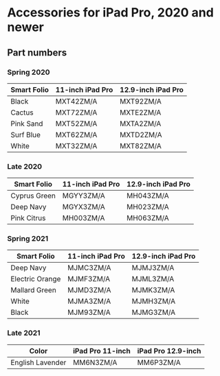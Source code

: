 # Accessories for iPad Pro, 2020 and newer

## Part numbers

### Spring 2020

| Smart Folio | 11-inch iPad Pro | 12.9-inch iPad Pro |
| ----------- | ---------------- | ------------------ |
| Black       | MXT42ZM/A        | MXT92ZM/A          |
| Cactus      | MXT72ZM/A        | MXTE2ZM/A          |
| Pink Sand   | MXT52ZM/A        | MXTA2ZM/A          |
| Surf Blue   | MXT62ZM/A        | MXTD2ZM/A          |
| White       | MXT32ZM/A        | MXT82ZM/A          |

### Late 2020

| Smart Folio  | 11-inch iPad Pro | 12.9-inch iPad Pro |
| ------------ | ---------------- | ------------------ |
| Cyprus Green | MGYY3ZM/A        | MH043ZM/A          |
| Deep Navy    | MGYX3ZM/A        | MH023ZM/A          |
| Pink Citrus  | MH003ZM/A        | MH063ZM/A          |

### Spring 2021

| Smart Folio     | 11-inch iPad Pro | 12.9-inch iPad Pro |
| --------------- | ---------------- | ------------------ |
| Deep Navy       | MJMC3ZM/A        | MJMJ3ZM/A          |
| Electric Orange | MJMF3ZM/A        | MJML3ZM/A          |
| Mallard Green   | MJMD3ZM/A        | MJMK3ZM/A          |
| White           | MJMA3ZM/A        | MJMH3ZM/A          |
| Black           | MJM93ZM/A        | MJMG3ZM/A          |

### Late 2021

| Color            | iPad Pro 11-inch | iPad Pro 12.9-inch |
| ---------------- | ---------------- | ------------------ |
| English Lavender | MM6N3ZM/A        | MM6P3ZM/A          |
